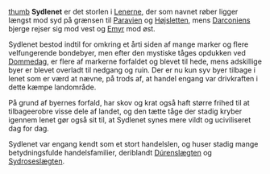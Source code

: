 {{title:Sydlenet}}
{{author:Laura Holmegaard}}
{{timestamp:2009-09-18T15:37:01Z}}
{{copyright:Sydlenet}}
[[Fil:Sydlenet.jpg|thumb]]
'''Sydlenet''' er det storlen i [[Lenerne]], der som navnet røber ligger længst mod syd på grænsen til [[Paravien]] og [[Højsletten]], mens [[Darconien|Darconiens]] bjerge rejser sig mod vest og [[Emyr]] mod øst.

Sydlenet bestod indtil for omkring et årti siden af mange marker og flere velfungerende bondebyer, men efter den mystiske tåges opdukken ved [[Dommedag]], er flere af markerne forfaldet og blevet til hede, mens adskillige byer er blevet overladt til nedgang og ruin. Der er nu kun syv byer tilbage i lenet som er værd at nævne, på trods af, at handel engang var drivkraften i dette kæmpe landområde.

På grund af byernes forfald, har skov og krat også haft større frihed til at tilbageerobre visse dele af landet, og den tætte tåge der stadig kryber igennem lenet gør også sit til, at Sydlenet synes mere vildt og uciviliseret dag for dag.

Sydlenet var engang kendt som et stort handelslen, og huser stadig mange betydningsfulde handelsfamilier, deriblandt [[Dúrenslægten]] og [[Sydroseslægten]].